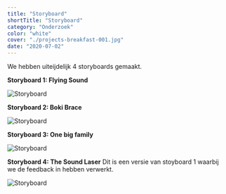 ```yaml
---
title: "Storyboard"
shortTitle: "Storyboard"
category: "Onderzoek"
color: "white"
cover: "./projects-breakfast-001.jpg"
date: "2020-07-02"
---
```


We hebben uiteijdelijk 4 storyboards gemaakt.

**Storyboard 1: Flying Sound**

![Storyboard](https://technation-hr.com/images/concepten/concept1.png "concept storyboard 1")

**Storyboard 2: Boki Brace**

![Storyboard](https://technation-hr.com/images/concepten/concept2.png "concept storyboard 2")

**Storyboard 3: One big family**

![Storyboard](https://technation-hr.com/images/concepten/concept3.png "concept storyboard 3")

**Storyboard 4: The Sound Laser**
Dit is een versie van stoyboard 1 waarbij we de feedback in hebben verwerkt.

![Storyboard](https://technation-hr.com/images/concepten/concept4.png "concept storyboard 4")
